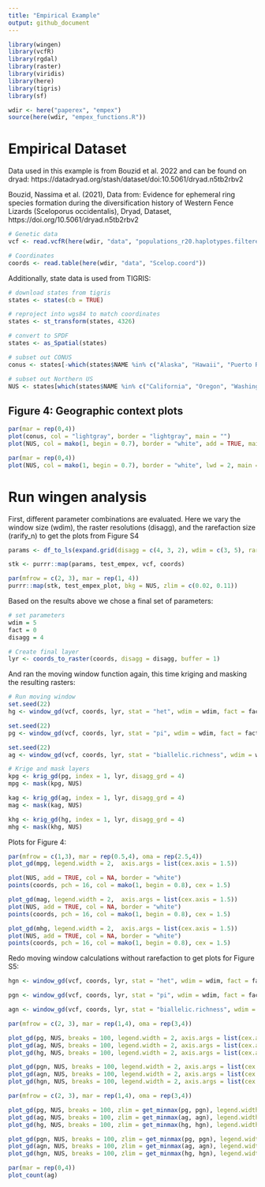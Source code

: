 ```yaml
---
title: "Empirical Example"
output: github_document
---
```

```r
library(wingen)
library(vcfR)
library(rgdal)
library(raster)
library(viridis)
library(here)
library(tigris)
library(sf)

wdir <- here("paperex", "empex")
source(here(wdir, "empex_functions.R"))
```

# Empirical Dataset

Data used in this example is from Bouzid et al. 2022 and can be found on dryad: https://datadryad.org/stash/dataset/doi:10.5061/dryad.n5tb2rbv2

Bouzid, Nassima et al. (2021), Data from: Evidence for ephemeral ring species formation during the diversification history of Western Fence Lizards (Sceloporus occidentalis), Dryad, Dataset, https://doi.org/10.5061/dryad.n5tb2rbv2

```r

# Genetic data
vcf <- read.vcfR(here(wdir, "data", "populations_r20.haplotypes.filtered_m70_randomSNP.vcf"))

# Coordinates
coords <- read.table(here(wdir, "data", "Scelop.coord"))

```

Additionally, state data is used from TIGRIS:

```r
# download states from tigris
states <- states(cb = TRUE)

# reproject into wgs84 to match coordinates
states <- st_transform(states, 4326)

# convert to SPDF
states <- as_Spatial(states)

# subset out CONUS
conus <- states[-which(states$NAME %in% c("Alaska", "Hawaii", "Puerto Rico", "American Samoa", "Guam", "Commonwealth of the Northern Mariana Islands", "United States Virgin Islands")), "STUSPS"]

# subset out Northern US
NUS <- states[which(states$NAME %in% c("California", "Oregon", "Washington", "Nevada", "Idaho")), "STUSPS"]
```

## Figure 4: Geographic context plots

```r
par(mar = rep(0,4))
plot(conus, col = "lightgray", border = "lightgray", main = "")
plot(NUS, col = mako(1, begin = 0.7), border = "white", add = TRUE, main = "")
```

```r
par(mar = rep(0,4))
plot(NUS, col = mako(1, begin = 0.7), border = "white", lwd = 2, main = "")
```

# Run wingen analysis

First, different parameter combinations are evaluated. Here we vary the window size (wdim), the raster resolutions (disagg), and the rarefaction size (rarify_n) to get the plots from Figure S4

```r
params <- df_to_ls(expand.grid(disagg = c(4, 3, 2), wdim = c(3, 5), rarify_n = c(2, 3, 4)))

stk <- purrr::map(params, test_empex, vcf, coords)

par(mfrow = c(2, 3), mar = rep(1, 4))
purrr::map(stk, test_empex_plot, bkg = NUS, zlim = c(0.02, 0.11))
```

Based on the results above we chose a final set of parameters:

```r
# set parameters 
wdim = 5
fact = 0
disagg = 4

# Create final layer 
lyr <- coords_to_raster(coords, disagg = disagg, buffer = 1)
```

And ran the moving window function again, this time kriging and masking the resulting rasters:

```r
# Run moving window
set.seed(22)
hg <- window_gd(vcf, coords, lyr, stat = "het", wdim = wdim, fact = fact, rarify = TRUE, rarify_n = 2, rarify_nit = 5)

set.seed(22)
pg <- window_gd(vcf, coords, lyr, stat = "pi", wdim = wdim, fact = fact, rarify = TRUE, rarify_n = 2, rarify_nit = 5)

set.seed(22)
ag <- window_gd(vcf, coords, lyr, stat = "biallelic.richness", wdim = wdim, fact = fact, rarify = TRUE, rarify_n = 2, rarify_nit = 5)

# Krige and mask layers
kpg <- krig_gd(pg, index = 1, lyr, disagg_grd = 4)
mpg <- mask(kpg, NUS)

kag <- krig_gd(ag, index = 1, lyr, disagg_grd = 4)
mag <- mask(kag, NUS)

khg <- krig_gd(hg, index = 1, lyr, disagg_grd = 4)
mhg <- mask(khg, NUS)
```

Plots for Figure 4: 

```r
par(mfrow = c(1,3), mar = rep(0.5,4), oma = rep(2.5,4))
plot_gd(mpg, legend.width = 2,  axis.args = list(cex.axis = 1.5))

plot(NUS, add = TRUE, col = NA, border = "white")
points(coords, pch = 16, col = mako(1, begin = 0.8), cex = 1.5)

plot_gd(mag, legend.width = 2,  axis.args = list(cex.axis = 1.5))
plot(NUS, add = TRUE, col = NA, border = "white")
points(coords, pch = 16, col = mako(1, begin = 0.8), cex = 1.5)

plot_gd(mhg, legend.width = 2,  axis.args = list(cex.axis = 1.5))
plot(NUS, add = TRUE, col = NA, border = "white")
points(coords, pch = 16, col = mako(1, begin = 0.8), cex = 1.5)
```

Redo moving window calculations without rarefaction to get plots for Figure S5:

```r
hgn <- window_gd(vcf, coords, lyr, stat = "het", wdim = wdim, fact = fact, rarify = FALSE, min_n = 2)

pgn <- window_gd(vcf, coords, lyr, stat = "pi", wdim = wdim, fact = fact, rarify = FALSE, min_n = 2, L = nrow(vcf))

agn <- window_gd(vcf, coords, lyr, stat = "biallelic.richness", wdim = wdim, fact = fact, rarify = FALSE, min_n = 2)
```


```r
par(mfrow = c(2, 3), mar = rep(1,4), oma = rep(3,4))

plot_gd(pg, NUS, breaks = 100, legend.width = 2, axis.args = list(cex.axis = 2))
plot_gd(ag, NUS, breaks = 100, legend.width = 2, axis.args = list(cex.axis = 2))
plot_gd(hg, NUS, breaks = 100, legend.width = 2, axis.args = list(cex.axis = 2))

plot_gd(pgn, NUS, breaks = 100, legend.width = 2, axis.args = list(cex.axis = 2))
plot_gd(agn, NUS, breaks = 100, legend.width = 2, axis.args = list(cex.axis = 2))
plot_gd(hgn, NUS, breaks = 100, legend.width = 2, axis.args = list(cex.axis = 2))

par(mfrow = c(2, 3), mar = rep(1,4), oma = rep(3,4))

plot_gd(pg, NUS, breaks = 100, zlim = get_minmax(pg, pgn), legend.width = 2, axis.args = list(cex.axis = 2))
plot_gd(ag, NUS, breaks = 100, zlim = get_minmax(ag, agn), legend.width = 2, axis.args = list(cex.axis = 2))
plot_gd(hg, NUS, breaks = 100, zlim = get_minmax(hg, hgn), legend.width = 2, axis.args = list(cex.axis = 2))

plot_gd(pgn, NUS, breaks = 100, zlim = get_minmax(pg, pgn), legend.width = 2, axis.args = list(cex.axis = 2))
plot_gd(agn, NUS, breaks = 100, zlim = get_minmax(ag, agn), legend.width = 2, axis.args = list(cex.axis = 2))
plot_gd(hgn, NUS, breaks = 100, zlim = get_minmax(hg, hgn), legend.width = 2, axis.args = list(cex.axis = 2))
```

```r
par(mar = rep(0,4))
plot_count(ag)
```

